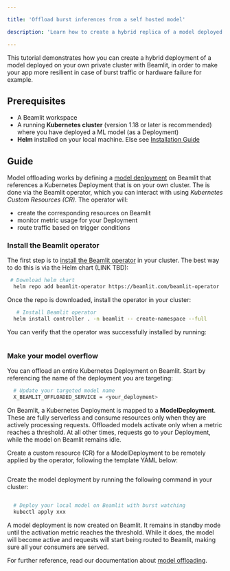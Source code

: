 ```yaml
---

title: 'Offload burst inferences from a self hosted model'

description: 'Learn how to create a hybrid replica of a model deployed on your own private cluster.'

---
```


This tutorial demonstrates how you can create a hybrid deployment of a model deployed on your own private cluster with Beamlit, in order to make your app more resilient in case of burst traffic or hardware failure for example.

## Prerequisites

- A Beamlit workspace
- A running **Kubernetes cluster** (version 1.18 or later is recommended) where you have deployed a ML model (as a Deployment)
- **Helm** installed on your local machine. Else see [Installation Guide](https://helm.sh/docs/intro/install/)

## Guide

Model offloading works by defining a [model deployment](../Models/Model-deployment.md) on Beamlit that references a Kubernetes Deployment that is on your own cluster. The is done via the Beamlit operator, which you can interact with using *Kubernetes Custom Resources (CR)*. The operator will:

- create the corresponding resources on Beamlit
- monitor metric usage for your Deployment
- route traffic based on trigger conditions

### Install the Beamlit operator

The first step is to [install the Beamlit operator](../Models/Cloud-Burst-Network/Install-Beamlit-operator.md) in your cluster. The best way to do this is via the Helm chart (LINK TBD):

```bash
 # Download helm chart
  helm repo add beamlit-operator https://beamlit.com/beamlit-operator
```

Once the repo is downloaded, install the operator in your cluster:

```bash
   # Install Beamlit operator
  helm install controller . -n beamlit -- create-namespace --full
```

You can verify that the operator was successfully installed by running:

```bash

```

### Make your model overflow

You can offload an entire Kubernetes Deployment on Beamlit. Start by referencing the name of the deployment you are targeting:

```bash
  # Update your targeted model name
  X_BEAMLIT_OFFLOADED_SERVICE = <your_deployment>
```

On Beamlit, a Kubernetes Deployment is mapped to a **ModelDeployment**. These are fully serverless and consume resources only when they are actively processing requests. Offloaded models activate only when a metric reaches a threshold. At all other times, requests go to your Deployment, while the model on Beamlit remains idle.

Create a custom resource (CR) for a ModelDeployment to be remotely applied by the operator, following the template YAML below:

```yaml

```

Create the model deployment by running the following command in your cluster:

```bash

  # Deploy your local model on Beamlit with burst watching
  kubectl apply xxx
```

A model deployment is now created on Beamlit. It remains in standby mode until the activation metric reaches the threshold. While it does, the model will become active and requests will start being routed to Beamlit, making sure all your consumers are served. 

For further reference, read our documentation about [model offloading](../Models/Cloud-Burst-Network/Model-overflow.md).